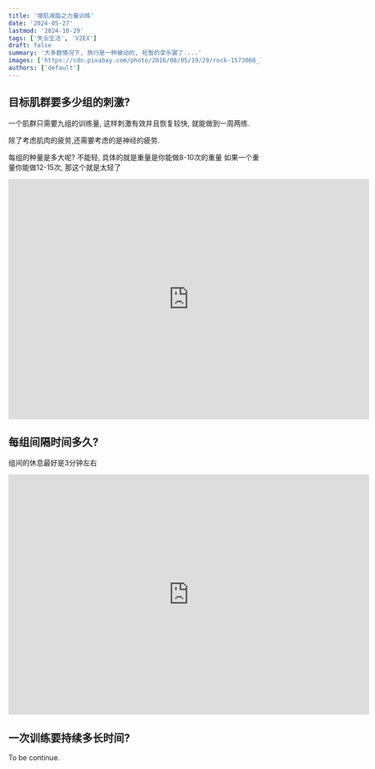 ```yaml
---
title: '增肌减脂之力量训练'
date: '2024-05-27'
lastmod: '2024-10-29'
tags: ['失业生活', 'V2EX']
draft: false
summary: '大多数情况下, 旅行是一种被动的, 短暂的享乐罢了....'
images: ['https://cdn.pixabay.com/photo/2016/08/05/19/29/rock-1573068_1280.jpg']
authors: ['default']
---
```


## 目标肌群要多少组的刺激?

一个肌群只需要九组的训练量, 这样刺激有效并且恢复较快, 就能做到一周两练.

除了考虑肌肉的疲劳,还需要考虑的是神经的疲劳.

每组的种量是多大呢? 不能轻, 具体的就是重量是你能做8-10次的重量
如果一个重量你能做12-15次, 那这个就是太轻了

<iframe
  width="720"
  height="480"
  src="https://www.youtube.com/embed/o4hF1TsJPmA"
  title="九組的訓練量就夠了?|為什麼練越認真越難進步【肌肉密碼ep13】"
  frameborder="0"
  allow="accelerometer; autoplay; clipboard-write; encrypted-media; gyroscope; picture-in-picture; web-share"
  referrerpolicy="strict-origin-when-cross-origin"
  allowfullscreen
></iframe>

## 每组间隔时间多久?

组间的休息最好是3分钟左右

<iframe
  width="720"
  height="480"
  src="https://www.youtube.com/embed/8eQX_xTlW6U"
  title="90%的人搞錯訓練方向了｜一個原因讓你增肌卡關｜組間休息的黃金定律【肌肉密碼ep15】"
  frameborder="0"
  allow="accelerometer; autoplay; clipboard-write; encrypted-media; gyroscope; picture-in-picture; web-share"
  referrerpolicy="strict-origin-when-cross-origin"
  allowfullscreen
></iframe>

## 一次训练要持续多长时间?

To be continue.
